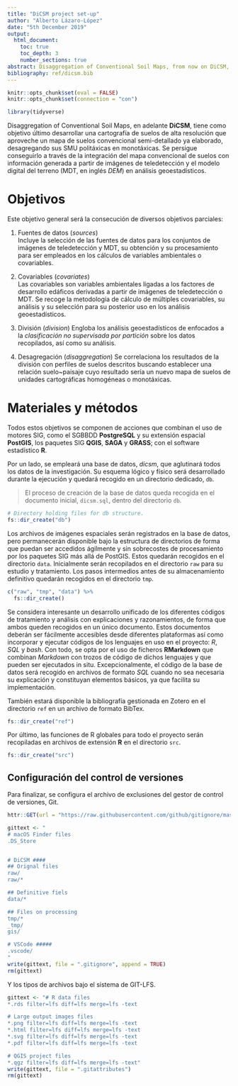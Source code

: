 ```yaml
---
title: "DiCSM project set-up"
author: "Alberto Lázaro-López"
date: "5th December 2019"
output: 
  html_document:
    toc: true
    toc_depth: 3
    number_sections: true
abstract: Disaggregation of Conventional Soil Maps, from now on DiCSM, is a project aiming to develop highly detailed soil maps based on semi-detailed conventional soil map through out the transformation of its compound map units into homogenous ones. 
bibliography: ref/dicsm.bib
---
```


```r
knitr::opts_chunk$set(eval = FALSE)
knitr::opts_chunk$set(connection = "con")

library(tidyverse)
```

Disaggregation of Conventional Soil Maps, en adelante **DiCSM**, tiene como objetivo último desarrollar una cartografía de suelos de alta resolución que aproveche un mapa de suelos convencional semi-detallado ya elaborado, desagregando sus SMU politáxicas en monotáxicas. Se persigue conseguirlo a través de la integración del mapa convencional de suelos con información generada a partir de imágenes de teledetección y el modelo digital del terreno (MDT, en inglés *DEM*) en análisis geoestadísticos. 

# Objetivos 

Este objetivo general será la consecución de diversos objetivos parciales:

1. Fuentes de datos (*sources*)  
  Incluye la selección de las fuentes de datos para los conjuntos de imágenes de teledetección y MDT, su obtención y su procesamiento para ser empleados en los cálculos de variables ambientales o covariables.
  
1. Covariables (*covariates*)  
  Las covariables son variables ambientales ligadas a los factores de desarrollo edáficos derivadas a partir de imágenes de teledetección o MDT. Se recoge la metodología de cálculo de múltiples covariables, su análisis y su selección para su posterior uso en los análisis geoestadísticos.
  
1. División (*division*)
  Engloba los análisis geoestadísticos de enfocados a la *clasificación no supervisada por partición* sobre los datos recopilados, así como su análisis.

1. Desagregación (*disaggregation*)
  Se correlaciona los resultados de la división con perfiles de suelos descritos buscando establecer una relación suelo~paisaje cuyo resultado sería un nuevo mapa de suelos de unidades cartográficas homogéneas o monotáxicas.
  

# Materiales y métodos

Todos estos objetivos se componen de acciones que combinan el uso de motores SIG, como el SGBBDD **PostgreSQL** y su extensión espacial **PostGIS**, los paquetes SIG **QGIS**, **SAGA** y **GRASS**; con el software estadístico **R**.

Por un lado, se empleará una base de datos, *dicsm*, que aglutinará todos los datos de la investigación. 
Su esquema lógico y físico será desarrollado durante la ejecución y quedará recogido en un directorio dedicado, `db`.

> El proceso de creación de la base de datos queda recogida en el documento inicial, `dicsm.sql`, dentro del directorio `db`.

```r
# Directory holding files for db structure.
fs::dir_create("db")
```

Los archivos de imágenes espaciales serán registrados en la base de datos, pero permanecerán disponible bajo la estructura de directorios de forma que puedan ser accedidos ágilmente y sin sobrecostes de procesamiento por los paquetes SIG más allá de PostGIS. 
Estos quedarán recogidos en el directorio `data`. 
Inicialmente serán recopilados en el directorio `raw` para su estudio y tratamiento. 
Los pasos intermedios antes de su almacenamiento definitivo quedarán recogidos en el directorio `tmp`.

```r
c("raw", "tmp", "data") %>% 
  fs::dir_create()
```

Se considera interesante un desarrollo unificado de los diferentes códigos de tratamiento y análisis con explicaciones y razonamientos, de forma que ambos queden recogidos en un único documento.
Estos documentos deberán ser fácilmente accesibles desde diferentes plataformas así como incorporar y ejecutar códigos de los lenguajes en uso en el proyecto: *R*, *SQL* y *bash*.
Con todo, se opta por el uso de ficheros **RMarkdown** que combinan *Markdown* con trozos de código de dichos lenguajes y que pueden ser ejecutados in situ.
Excepcionalmente, el código de la base de datos será recogido en archivos de formato *SQL* cuando no sea necesaria su explicación y constituyan elementos básicos, ya que facilita su implementación. 

También estará disponible la bibliografía gestionada en Zotero en el directorio `ref` en un archivo de formato BibTex.

```r
fs::dir_create("ref")
```

Por último, las funciones de R globales para todo el proyecto serán recopiladas en archivos de extensión **R** en el directorio `src`.

```r
fs::dir_create("src")
```

## Configuración del control de versiones

Para finalizar, se configura el archivo de exclusiones del gestor de control de versiones, Git.

```r
httr::GET(url = "https://raw.githubusercontent.com/github/gitignore/master/R.gitignore", httr::write_disk(".gitignore", overwrite=TRUE))

gittext <- "
# macOS Finder files
.DS_Store


# DiCSM ####
## Orignal files 
raw/
raw/*

## Definitive fiels
data/*

## Files on processing
tmp/*
_tmp/
gis/

# VSCode #####
.vscode/
"
write(gittext, file = ".gitignore", append = TRUE)
rm(gittext)
```

Y los tipos de archivos bajo el sistema de GIT-LFS.

```r
gittext <- "# R data files
*.rds filter=lfs diff=lfs merge=lfs -text

# Large output images files
*.png filter=lfs diff=lfs merge=lfs -text
*.html filter=lfs diff=lfs merge=lfs -text
*.svg filter=lfs diff=lfs merge=lfs -text
*.pdf filter=lfs diff=lfs merge=lfs -text

# QGIS project files
*.qgz filter=lfs diff=lfs merge=lfs -text" 
write(gittext, file = ".gitattributes")
rm(gittext)
```
